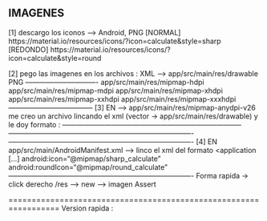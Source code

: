 IMAGENES
------------------
[1]	descargo los iconos --> Android, PNG
	[NORMAL]
	https://material.io/resources/icons/?icon=calculate&style=sharp
	[REDONDO]
	https://material.io/resources/icons/?icon=calculate&style=round

[2]	pego las imagenes en los archivos :
	XML --> app/src/main/res/drawable
	PNG -------------------------------
	app/src/main/res/mipmap-hdpi
	app/src/main/res/mipmap-mdpi
	app/src/main/res/mipmap-xhdpi
	app/src/main/res/mipmap-xxhdpi
	app/src/main/res/mipmap-xxxhdpi
	------------------------------------
[3] EN --> app/src/main/res/mipmap-anydpi-v26
	me creo un archivo lincando el xml (vector -> app/src/main/res/drawable)
	y le doy formato :
	-----------------------------------------------------------------------------
		<?xml version="1.0" encoding="utf-8"?>
			<adaptive-icon xmlns:android="http://schemas.android.com/apk/res/android">
			<background android:drawable="@color/orange_primary"/>
			<foreground android:drawable="@drawable/round_calculate_24"/>
			</adaptive-icon>
	-------------------------------------------------------------------------------
	<?xml version="1.0" encoding="utf-8"?>
		<adaptive-icon xmlns:android="http://schemas.android.com/apk/res/android">
		<background android:drawable="@color/orange_primary"/>
		<foreground android:drawable="@drawable/sharp_calculate_24"/>
	</adaptive-icon>
	-------------------------------------------------------------------------------
[4] EN app/src/main/AndroidManifest.xml --> linco el xml del formato
	 <application
        [...]
        android:icon="@mipmap/sharp_calculate"
        android:roundIcon="@mipmap/round_calculate"
	-------------------------------------------------------------------------------
Forma rapida -> click derecho /res --> new --> imagen Assert


=================================================================
Version rapida :


